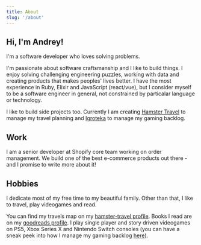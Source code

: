 ```yaml
---
title: About
slug: '/about'
---
```


## Hi, I'm Andrey!

I'm a software developer who loves solving problems.

I'm passionate about software craftsmanship and I like to build things. I enjoy
solving challenging engineering puzzles, working with data and creating products
that makes peoples' lives better. I have the most experience in Ruby, Elixir and
JavaScript (react/vue), but I consider myself to be a software engineer in general,
not constrained by particalar language or technology.

I like to build side projects too. Currently I am creating [Hamster Travel](/hamster-travel)
to manage my travel planning and [Igroteka](/igroteka) to manage my gaming backlog.

## Work

I am a senior developer at Shopify core team working on order management. We build
one of the best e-commerce products out there - and I promise to write more about it!

## Hobbies

I dedicate most of my free time to my beautiful family. Other than that, I like to
travel, play videogames and read.

You can find my travels map on my [hamster-travel profile](https://travel.hmstr.rocks/ru/users/191#!/map).
Books I read are on my [goodreads profile](https://www.goodreads.com/user/show/4208481-andrey-marchenko).
I play single player and story driven videogames on PS5, Xbox Series X and Nintendo Switch
consoles (you can have a sneak peek into how I manage my gaming backlog [here](/igroteka)).

